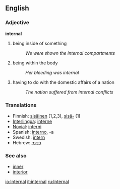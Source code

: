 ==English==

===Adjective===
'''internal'''

# being inside of something
#:''We were shown the internal compartments''
# being within the body
#:''Her bleeding was internal''
# having to do with the domestic affairs of a nation
#:''The nation suffered from internal conflicts''

=== Translations ===
*Finnish: [[sisäinen]] (1,2,3), [[sisä-]] (1)
*[[Interlingua]]: [[interne]]
*[[Novial]]: [[interni]]
*Spanish: [[interno]], -a
*Swedish: [[intern]]
*Hebrew: [[פנימי]]

=== See also ===
*[[inner]]
*[[interior]]

[[io:Internal]]
[[it:internal]]
[[ru:Internal]]